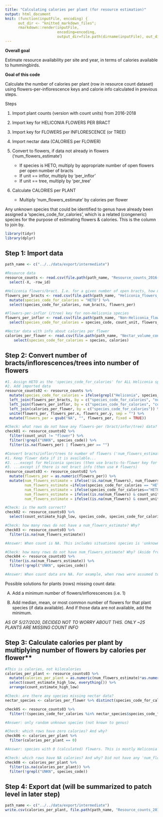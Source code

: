 ```yaml
---
title: "Calculating calories per plant (for resource estimation)"
output: html_document
knit: (function(inputFile, encoding) {
      out_dir <- "knitted_markdown_files";
      rmarkdown::render(inputFile,
                        encoding=encoding,
                        output_dir=file.path(dirname(inputFile), out_dir))})
---
```


**Overall goal**

Estimate resource availability per site and year, in terms of calories available to hummingbirds.

**Goal of this code**

Calculate the number of calories per plant (row in resource count dataset) using flowers-per-inflorescence keys and calorie info calculated in previous steps. 

Steps

1. Import plant counts (version with count units) from 2016-2018
2. Import key for HELICONIA FLOWERS PER BRACT
3. Import key for FLOWERS per INFLORESCENCE (or TREE)
4. Import nectar data (CALORIES per FLOWER)
5. Convert to flowers, if data not already in flowers ('num_flowers_estimate')
        
    - If species is HETO, multiply by appropriate number of open flowers per open number of bracts
    - If unit == inflor, multiply by 'per_inflor'
    - If unit == tree, multiply by 'per_tree'
    
6. Calculate CALORIES per PLANT

    - Multiply 'num_flowers_estimate' by calories per flower
    
Any unknown species that could be identified to genus have already been assigned a 'species_code_for_calories', which is a related (congeneric) species for the purpose of estimating flowers & calories. This is the column to join by.

```r
library(tidyr)
library(dplyr)
```
  
## Step 1: Import data
```r
path_name <- c("../../data/export/intermediate")

#Resource data
resource_counts <- read.csv(file.path(path_name, "Resource_counts_2016-2018_with_count_units.csv")) %>%
  select(-X, -row_id)

#Heliconia flowers/bract. I.e. for a given number of open bracts, how many flowers are probably open?
flowers_per_bracts <- read.csv(file.path(path_name, "Heliconia_flowers_per_bracts_key.csv")) %>%
  mutate(species_code_for_calories = "HETO") %>% 
  select(species_code_for_calories, num_bracts, flowers_per)

#Flowers-per-inflor (/tree) key for non-Heliconia species
flowers_per_inflor <- read.csv(file.path(path_name, "Non-Heliconia_flowers_per_inflorescence_key.csv")) %>% 
  select(species_code_for_calories = species_code, count_unit, flowers_per)

#Nectar data with info about calories per flower
calories_per_flower <- read.csv(file.path(path_name, "Nectar_volume_concentration_and_calories_summary.csv")) %>%
    select(species_code_for_calories = species, calories)
```

## Step 2: Convert number of bracts/inflorescences/trees into number of flowers
```r
#1. Assign HETO as the 'species_code_for_calories' for ALL Heliconia species, not just tortuosa.
#2. Add imported data
resource_counts02 <- resource_counts %>%
  mutate(species_code_for_calories = ifelse(grepl("Heliconia", species_name), "HETO", as.character(species_code_for_calories))) %>%
  left_join(flowers_per_bracts, by = c("species_code_for_calories", "num_bracts")) %>%
  left_join(flowers_per_inflor, by = c("species_code_for_calories", "count_unit")) %>%
  left_join(calories_per_flower, by = c("species_code_for_calories")) %>%
  unite(flowers_per, flowers_per.x, flowers_per.y, sep = "") %>%
  mutate(flowers_per = gsub("NA", "", flowers_per, fixed = TRUE))

#Check: what rows do not have any flowers-per (bract/infor/tree) data? Heliconia species with no bract data (either no data recorded, or only data about number of flowers recorded)
check01 <- resource_counts02 %>%
  filter(count_unit != "flower") %>%
  filter(!grepl("UNKN", species_code)) %>%
  filter(is.na(flowers_per) | flowers_per == "")

#Convert bracts/inflor/trees to number of flowers ('num_flowers_estimate')
#1. Keep flower data if it is available...
#2. ...except for Heliconia species (then use bracts-to-flower key for consistency across years)
#3. ...except if there is not bract info (then use # flowers)
resource_counts03 <- resource_counts02 %>%
  mutate(flowers_per = as.numeric(flowers_per)) %>%
  mutate(num_flowers_estimate = ifelse(!is.na(num_flowers), num_flowers, NA),  
         num_flowers_estimate =ifelse(species_code_for_calories == "HETO", flowers_per, num_flowers_estimate), 
         num_flowers_estimate = ifelse(species_code_for_calories=="HETO" & is.na(num_bracts), num_flowers, num_flowers_estimate), 
         num_flowers_estimate = ifelse((is.na(num_flowers) & count_unit=="inflor"), num_inflors*flowers_per, num_flowers_estimate),
         num_flowers_estimate = ifelse((is.na(num_flowers) & count_unit=="tree"), num_trees*flowers_per, num_flowers_estimate))

#Check: is the math correct?
check02 <- resource_counts03 %>%
  select(count_estimate_high_low, species_code, species_code_for_calories, count_unit, num_bracts, num_flowers, num_inflors, num_trees, flowers_per, num_flowers_estimate, notes_data)

#Check: how many rows do not have a num_flowers_estimate? Why? 
check03 <- resource_counts03 %>%
  filter(is.na(num_flowers_estimate))

#Answer: When count is NA. This includes situations species is 'unknown' and count_unit_estimate='high'/count_unit='inflor'. Latter happens because I do not have flowers-per-inflor data for unknown species. If want to compare high/low estimate summaries, should remove unknown species

#Check: how many rows do not have num_flowers_estimate? Why? (Aside from being an unknown species)
check04 <- resource_counts03 %>%
  filter(is.na(num_flowers_estimate)) %>%
  filter(!grepl("UNKN", species_code))

#Answer: When count data are NA. For example, when rows were assumed to be duplicate counts (e.g., p137 MARIPA and p10 PORO), or when data are just missing.
```

Possible solutions for plants (rows) missing count data:

A) Add a minimum number of flowers/inflorescences (i.e. 1)

B) Add median, mean, or most common number of flowers for that plant species (if data available). And if those data are not available, add the minimum. 

*AS OF 5/27/2020, DECIDED NOT TO WORRY ABOUT THIS. ONLY ~25 PLANTS ARE MISSING COUNT INFO*

## Step 3: Calculate calories per plant by multiplying number of flowers by calories per flower**

```r
#This is calories, not kilocalories
calories_per_plant <- resource_counts03 %>%
  mutate(calories_per_plant = as.numeric(num_flowers_estimate)*as.numeric(calories)) %>%
  select(count_estimate_high_low, everything()) %>%
  arrange(count_estimate_high_low)

#Check: are there any species missing nectar data?
nectar_species <- calories_per_flower %>% distinct(species_code_for_calories)

check05 <- resource_counts03 %>% 
  filter(!(species_code_for_calories %in% nectar_species$species_code_for_calories))

#Answer: only random unknown species (not known to genus)

#Check: which rows have zero calories? And why?
check06 <- calories_per_plant %>%
  filter(calories_per_plant == 0)

#Answer: species with 0 (calculated) flowers. This is mostly Heliconia with 0-2 open bracts.

#Check: which rows have NA calories? And why? Did not have any 'num_flowers_estimate'. Same as check04
check08 <- calories_per_plant %>%
  filter(is.na(calories_per_plant)) %>%
  filter(!grepl("UNKN", species_code))
```

## Step 4: Export dat (will be summarized to patch level in later step)

```r
path_name <- c("../../data/export/intermediate")
write.csv(calories_per_plant, file.path(path_name, "Resource_counts_2016-2018_with_calories.csv"))
```
